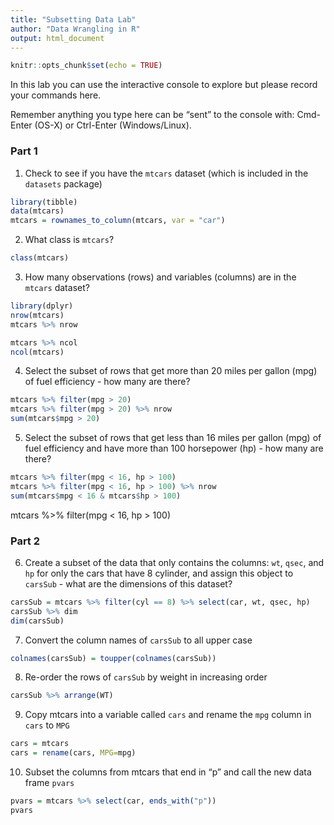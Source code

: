```yaml
---
title: "Subsetting Data Lab"
author: "Data Wrangling in R"
output: html_document
---
```


```r
knitr::opts_chunk$set(echo = TRUE)
```

In this lab you can use the interactive console to explore but please record your commands here.  

Remember anything you type here can be "sent" to the console with: Cmd-Enter (OS-X) or Ctrl-Enter (Windows/Linux).

### Part 1

1. Check to see if you have the `mtcars` dataset (which is included in the `datasets` package)

```r
library(tibble)
data(mtcars)
mtcars = rownames_to_column(mtcars, var = "car")
```

2. What class is `mtcars`?

```r
class(mtcars)
```

3. How many observations (rows) and variables (columns) are in the `mtcars` dataset?

```r
library(dplyr)
nrow(mtcars)
mtcars %>% nrow

mtcars %>% ncol
ncol(mtcars)
```
4. Select the subset of rows that get more than 20 miles per gallon (mpg) of fuel efficiency - how many are there?

```r
mtcars %>% filter(mpg > 20) 
mtcars %>% filter(mpg > 20) %>% nrow
sum(mtcars$mpg > 20)
```

5. Select the subset of rows that get less than 16 miles per gallon (mpg) of fuel efficiency and have more than 100 horsepower (hp) - how many are there?

```r
mtcars %>% filter(mpg < 16, hp > 100) 
mtcars %>% filter(mpg < 16, hp > 100) %>% nrow
sum(mtcars$mpg < 16 & mtcars$hp > 100)
```

mtcars %>% filter(mpg < 16, hp > 100) 


### Part 2

6. Create a subset of the data that only contains the columns: `wt`, `qsec`, and `hp` for only the cars that have 8 cylinder, and assign this object to `carsSub` - what are the dimensions of this dataset?

```r
carsSub = mtcars %>% filter(cyl == 8) %>% select(car, wt, qsec, hp)
carsSub %>% dim
dim(carsSub)
```

7. Convert the column names of `carsSub` to all upper case

```r
colnames(carsSub) = toupper(colnames(carsSub))
```

8. Re-order the rows of `carsSub` by weight in increasing order

```r
carsSub %>% arrange(WT)
```

9. Copy mtcars into a variable called `cars` and rename the `mpg` column in `cars` to `MPG`

```r
cars = mtcars
cars = rename(cars, MPG=mpg)
```

10. Subset the columns from mtcars that end in "p" and call the new data frame `pvars`

```r
pvars = mtcars %>% select(car, ends_with("p"))
pvars
```